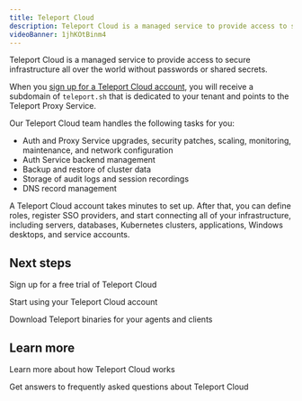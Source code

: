 ```yaml
---
title: Teleport Cloud
description: Teleport Cloud is a managed service to provide access to secure infrastructure all over the world without passwords or shared secrets.
videoBanner: 1jhKOtBinm4
---
```


Teleport Cloud is a managed service to provide access to secure infrastructure
all over the world without passwords or shared secrets.

When you [sign up for a Teleport Cloud account](https://goteleport.com/signup/), you will receive a subdomain of
`teleport.sh` that is dedicated to your tenant and points to the Teleport Proxy
Service. 

Our Teleport Cloud team handles the following tasks for you:

- Auth and Proxy Service upgrades, security patches, scaling, monitoring,
  maintenance, and network configuration
- Auth Service backend management
- Backup and restore of cluster data
- Storage of audit logs and session recordings
- DNS record management

A Teleport Cloud account takes minutes to set up. After that, you can define
roles, register SSO providers, and start connecting all of your infrastructure,
including servers, databases, Kubernetes clusters, applications, Windows
desktops, and service accounts.

## Next steps

<TileSet>
<Tile icon="cloud" title="Sign up" href="https://goteleport.com/signup/">

Sign up for a free trial of Teleport Cloud

</Tile>
<Tile icon="cloud" title="Get started" href="./getting-started.mdx/?scope=cloud">

Start using your Teleport Cloud account

</Tile>
<Tile icon="cloud" title="Download Teleport" href="./downloads.mdx">

Download Teleport binaries for your agents and clients

</Tile>
</TileSet>

## Learn more

<TileSet>
<Tile icon="cloud" title="Architecture" href="./architecture.mdx">

Learn more about how Teleport Cloud works

</Tile>
<Tile icon="cloud" title="FAQ" href="./faq.mdx">

Get answers to frequently asked questions about Teleport Cloud

</Tile>
</TileSet>
